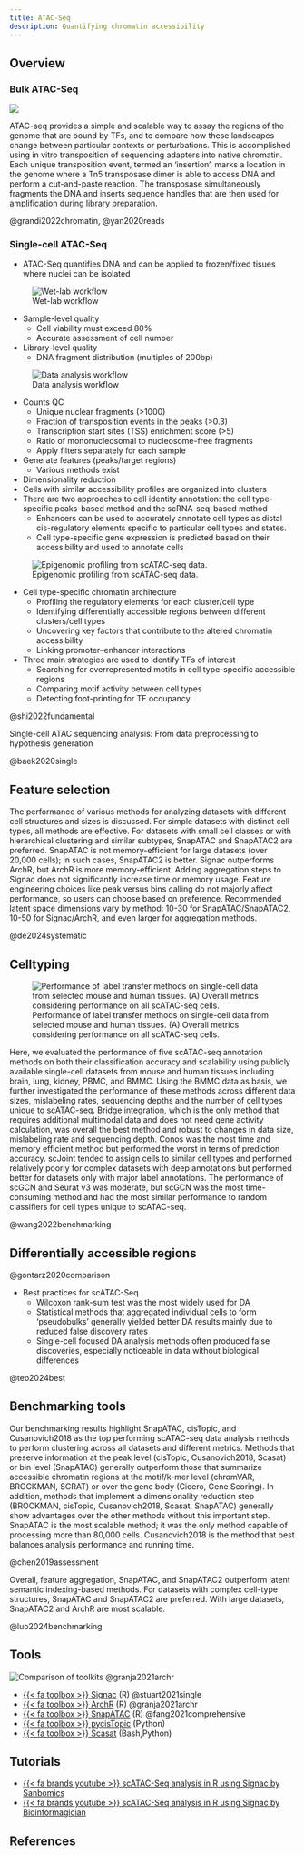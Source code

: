 ```yaml
---
title: ATAC-Seq
description: Quantifying chromatin accessibility
---
```


## Overview {#atacseq-overview}

### Bulk ATAC-Seq

![](https://media.springernature.com/full/springer-static/image/art%3A10.1038%2Fs41596-022-00692-9/MediaObjects/41596_2022_692_Fig1_HTML.png?as=webp)

ATAC-seq provides a simple and scalable way to assay the regions of the genome that are bound by TFs, and to compare how these landscapes change between particular contexts or perturbations. This is accomplished using in vitro transposition of sequencing adapters into native chromatin. Each unique transposition event, termed an ‘insertion’, marks a location in the genome where a Tn5 transposase dimer is able to access DNA and perform a cut-and-paste reaction. The transposase simultaneously fragments the DNA and inserts sequence handles that are then used for amplification during library preparation.

@grandi2022chromatin, @yan2020reads

### Single-cell ATAC-Seq

- ATAC-Seq quantifies DNA and can be applied to frozen/fixed tisues where nuclei can be isolated

![Wet-lab workflow](https://media.springernature.com/full/springer-static/image/art%3A10.1007%2Fs42994-022-00082-5/MediaObjects/42994_2022_82_Fig1_HTML.png?as=webp)

- Sample-level quality
  - Cell viability must exceed 80%
  - Accurate assessment of cell number
- Library-level quality
  - DNA fragment distribution (multiples of 200bp)

![Data analysis workflow](https://media.springernature.com/full/springer-static/image/art%3A10.1007%2Fs42994-022-00082-5/MediaObjects/42994_2022_82_Fig2_HTML.png?as=webp)

- Counts QC
  - Unique nuclear fragments (>1000)
  - Fraction of transposition events in the peaks (>0.3)
  - Transcription start sites (TSS) enrichment score (>5)
  - Ratio of mononucleosomal to nucleosome-free fragments
  - Apply filters separately for each sample
- Generate features (peaks/target regions)
  - Various methods exist
- Dimensionality reduction
- Cells with similar accessibility profiles are organized into clusters
- There are two approaches to cell identity annotation: the cell type-specific peaks-based method and the scRNA-seq-based method
  - Enhancers can be used to accurately annotate cell types as distal cis-regulatory elements specific to particular cell types and states.
  - Cell type-specific gene expression is predicted based on their accessibility and used to annotate cells

![Epigenomic profiling from scATAC-seq data.](https://media.springernature.com/full/springer-static/image/art%3A10.1007%2Fs42994-022-00082-5/MediaObjects/42994_2022_82_Fig3_HTML.png?as=webp)

- Cell type-specific chromatin architecture
  - Profiling the regulatory elements for each cluster/cell type
  - Identifying differentially accessible regions between different clusters/cell types
  - Uncovering key factors that contribute to the altered chromatin accessibility
  - Linking promoter–enhancer interactions

- Three main strategies are used to identify TFs of interest
  - Searching for overrepresented motifs in cell type-specific accessible regions
  - Comparing motif activity between cell types
  - Detecting foot-printing for TF occupancy

@shi2022fundamental

Single-cell ATAC sequencing analysis: From data preprocessing to hypothesis generation

@baek2020single

## Feature selection

The performance of various methods for analyzing datasets with different cell structures and sizes is discussed. For simple datasets with distinct cell types, all methods are effective. For datasets with small cell classes or with hierarchical clustering and similar subtypes, SnapATAC and SnapATAC2 are preferred. SnapATAC is not memory-efficient for large datasets (over 20,000 cells); in such cases, SnapATAC2 is better. Signac outperforms ArchR, but ArchR is more memory-efficient. Adding aggregation steps to Signac does not significantly increase time or memory usage. Feature engineering choices like peak versus bins calling do not majorly affect performance, so users can choose based on preference. Recommended latent space dimensions vary by method: 10-30 for SnapATAC/SnapATAC2, 10-50 for Signac/ArchR, and even larger for aggregation methods.

@de2024systematic

## Celltyping

![Performance of label transfer methods on single-cell data from selected mouse and human tissues. (A) Overall metrics considering performance on all scATAC-seq cells.](assets/wang-2022-1.webp)

Here, we evaluated the performance of five scATAC-seq annotation methods on both their classification accuracy and scalability using publicly available single-cell datasets from mouse and human tissues including brain, lung, kidney, PBMC, and BMMC. Using the BMMC data as basis, we further investigated the performance of these methods across different data sizes, mislabeling rates, sequencing depths and the number of cell types unique to scATAC-seq. Bridge integration, which is the only method that requires additional multimodal data and does not need gene activity calculation, was overall the best method and robust to changes in data size, mislabeling rate and sequencing depth. Conos was the most time and memory efficient method but performed the worst in terms of prediction accuracy. scJoint tended to assign cells to similar cell types and performed relatively poorly for complex datasets with deep annotations but performed better for datasets only with major label annotations. The performance of scGCN and Seurat v3 was moderate, but scGCN was the most time-consuming method and had the most similar performance to random classifiers for cell types unique to scATAC-seq.

@wang2022benchmarking

## Differentially accessible regions

@gontarz2020comparison

- Best practices for scATAC-Seq
  - Wilcoxon rank-sum test was the most widely used for DA
  - Statistical methods that aggregated individual cells to form ‘pseudobulks’ generally yielded better DA results mainly due to reduced false discovery rates
  - Single-cell focused DA analysis methods often produced false discoveries, especially noticeable in data without biological differences

@teo2024best

## Benchmarking tools

Our benchmarking results highlight SnapATAC, cisTopic, and Cusanovich2018 as the top performing scATAC-seq data analysis methods to perform clustering across all datasets and different metrics. Methods that preserve information at the peak level (cisTopic, Cusanovich2018, Scasat) or bin level (SnapATAC) generally outperform those that summarize accessible chromatin regions at the motif/k-mer level (chromVAR, BROCKMAN, SCRAT) or over the gene body (Cicero, Gene Scoring). In addition, methods that implement a dimensionality reduction step (BROCKMAN, cisTopic, Cusanovich2018, Scasat, SnapATAC) generally show advantages over the other methods without this important step. SnapATAC is the most scalable method; it was the only method capable of processing more than 80,000 cells. Cusanovich2018 is the method that best balances analysis performance and running time.

@chen2019assessment

Overall, feature aggregation, SnapATAC, and SnapATAC2 outperform latent semantic indexing-based methods. For datasets with complex cell-type structures, SnapATAC and SnapATAC2 are preferred. With large datasets, SnapATAC2 and ArchR are most scalable.

@luo2024benchmarking

## Tools

![Comparison of toolkits](https://media.springernature.com/full/springer-static/esm/art%3A10.1038%2Fs41588-021-00790-6/MediaObjects/41588_2021_790_Fig5_ESM.jpg) @granja2021archr

- [{{< fa toolbox >}} Signac](https://stuartlab.org/signac/index.html) (R) @stuart2021single
- [{{< fa toolbox >}} ArchR](https://github.com/GreenleafLab/ArchR) (R) @granja2021archr
- [{{< fa toolbox >}} SnapATAC](https://github.com/r3fang/SnapATAC) (R) @fang2021comprehensive
- [{{< fa toolbox >}} pycisTopic](https://github.com/aertslab/pycisTopic) (Python)
- [{{< fa toolbox >}} Scasat](https://github.com/ManchesterBioinference/Scasat) (Bash,Python)

## Tutorials

- [{{< fa brands youtube >}} scATAC-Seq analysis in R using Signac by Sanbomics](https://www.youtube.com/watch?v=e2396GKFMRY)
- [{{< fa brands youtube >}} scATAC-Seq analysis in R using Signac by Bioinformagician](https://www.youtube.com/watch?v=yEKZJVjc5DY)

## References {.unnumbered}
